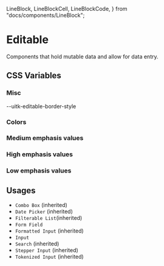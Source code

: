  LineBlock,
  LineBlockCell,
  LineBlockCode,
} from "docs/components/LineBlock";

<Meta title="Documentation/Styles and Theming/Characteristics/Editable" />

# Editable

Components that hold mutable data and allow for data entry.

## CSS Variables

### Misc

<Canvas>
  <Story name="Misc">
    <DocGrid>
      <CursorBlock cursor="--uitk-editable-cursor-active" />
      <CursorBlock cursor="--uitk-editable-cursor-hover" />
      <LineBlockCell />
      <LineBlockCode>--uitk-editable-border-style</LineBlockCode>
      <LineBlock lineWidth="--uitk-editable-border-width" />
      <LineBlock lineWidth="--uitk-editable-border-width-hover" />
      <LineBlock lineWidth="--uitk-editable-border-width-active" />
      <LineBlock lineWidth="--uitk-editable-border-width-readonly" />
    </DocGrid>
  </Story>
</Canvas>

### Colors

<Canvas>
  <Story name="Colors">
    <DocGrid>
      <ColorBlock colorVar="--uitk-editable-border-color" />
      <ColorBlock colorVar="--uitk-editable-border-color-active" />
      <ColorBlock colorVar="--uitk-editable-border-color-hover" />
      <ColorBlock colorVar="--uitk-editable-border-color-readonly" />
    </DocGrid>
  </Story>
</Canvas>

### Medium emphasis values

<Canvas>
  <Story name="Medium emphasis">
    <DocGrid>
      <ColorBlock colorVar="--uitk-editable-background-medium" />
    </DocGrid>
  </Story>
</Canvas>

### High emphasis values

<Canvas>
  <Story name="High emphasis">
    <DocGrid>
      <ColorBlock colorVar="--uitk-editable-background-high" />
    </DocGrid>
  </Story>
</Canvas>

### Low emphasis values

<Canvas>
  <Story name="Low emphasis">
    <DocGrid>
      <ColorBlock colorVar="--uitk-editable-background-low" />
    </DocGrid>
  </Story>
</Canvas>

## Usages

- `Combo Box` (inherited)
- `Date Picker` (inherited)
- `Filterable List`(inherited)
- `Form Field`
- `Formatted Input` (inherited)
- `Input`
- `Search` (inherited)
- `Stepper Input` (inherited)
- `Tokenized Input` (inherited)
